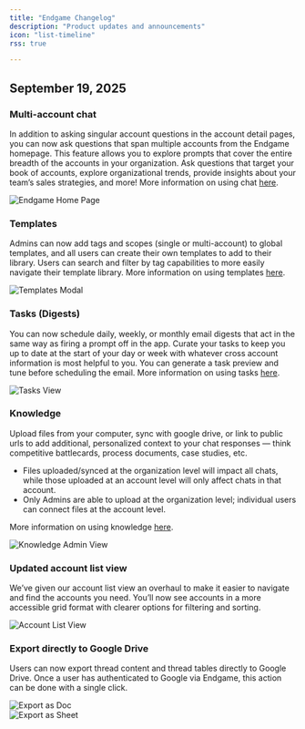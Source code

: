 ```yaml
---
title: "Endgame Changelog"
description: "Product updates and announcements"
icon: "list-timeline"
rss: true

---
```


## September 19, 2025
  
### Multi-account chat
In addition to asking singular account questions in the account detail pages, you can now ask questions that span multiple accounts from the Endgame homepage. This feature allows you to explore prompts that cover the entire breadth of the accounts in your organization. Ask questions that target your book of accounts, explore organizational trends, provide insights about your team’s sales strategies, and more! More information on using chat [here](/endgame-chat-101).

<Frame>
  <img
    src="./images/home-page-8-27-25.png"
    alt="Endgame Home Page"
    className="rounded-lg"
  />
</Frame>

### Templates
Admins can now add tags and scopes (single or multi-account) to global templates, and all users can create their own templates to add to their library. Users can search and filter by tag capabilities to more easily navigate their template library. More information on using templates [here](/features/templates).

<Frame>
  <img
    src="./images/template-modal-8-24-25.png"
    alt="Templates Modal"
    className="rounded-lg"
  />
</Frame>

### Tasks (Digests)
You can now schedule daily, weekly, or monthly email digests that act in the same way as firing a prompt off in the app. Curate your tasks to keep you up to date at the start of your day or week with whatever cross account information is most helpful to you. You can generate a task preview and tune before scheduling the email. More information on using tasks [here](/features/tasks).

<Frame>
  <img
    src="./images/tasks-8-27-25.png"
    alt="Tasks View"
    className="rounded-lg"
  />
</Frame>

### Knowledge
Upload files from your computer, sync with google drive, or link to public urls to add additional, personalized context to your chat responses — think competitive battlecards, process documents, case studies, etc. 

- Files uploaded/synced at the organization level will impact all chats, while those uploaded at an account level will only affect chats in that account.
- Only Admins are able to upload at the organization level; individual users can connect files at the  account level.
  
More information on using knowledge [here](/features/file-upload).

<Frame>
  <img
    src="./images/knowledge-admin-9-27-25.png"
    alt="Knowledge Admin View"
    className="rounded-lg"
  />
</Frame>

### Updated account list view
We’ve given our account list view an overhaul to make it easier to navigate and find the accounts you need. You’ll now see accounts in a more accessible grid format with clearer options for filtering and sorting. 

<Frame>
  <img
    src="./images/account-list-8-28-25.png"
    alt="Account List View"
    className="rounded-lg"
  />
</Frame>

### Export directly to Google Drive
Users can now export thread content and thread tables directly to Google Drive. Once a user has authenticated to Google via Endgame, this action can be done with a single click. 

<Frame>
  <img
    src="./images/export-doc-9-17-25.png"
    alt="Export as Doc"
    className="rounded-lg"
  />
</Frame>
<br/>
<Frame>
  <img
    src="./images/export-sheets-9-17-25.png"
    alt="Export as Sheet"
    className="rounded-lg"
  />
</Frame>
